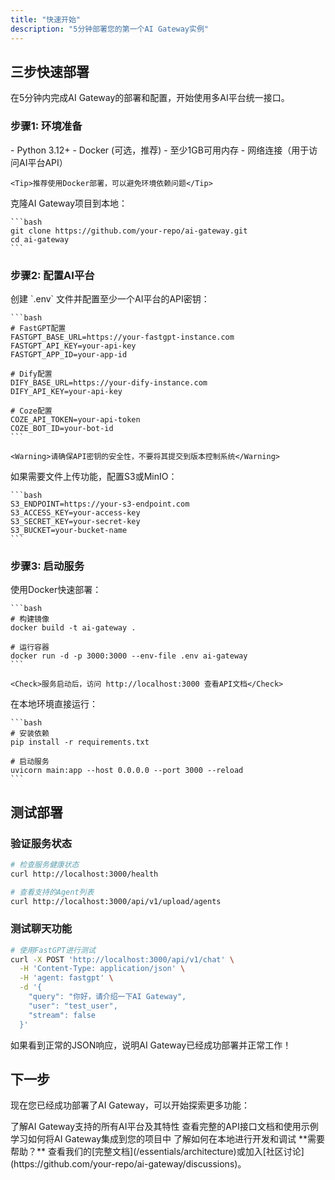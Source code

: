 ```yaml
---
title: "快速开始"
description: "5分钟部署您的第一个AI Gateway实例"
---
```


## 三步快速部署

在5分钟内完成AI Gateway的部署和配置，开始使用多AI平台统一接口。

### 步骤1: 环境准备

<AccordionGroup>
  <Accordion icon="server" title="系统要求">
    - Python 3.12+
    - Docker (可选，推荐)
    - 至少1GB可用内存
    - 网络连接（用于访问AI平台API）
    
    <Tip>推荐使用Docker部署，可以避免环境依赖问题</Tip>
  </Accordion>
  <Accordion icon="download" title="获取代码">
    克隆AI Gateway项目到本地：
    
    ```bash
    git clone https://github.com/your-repo/ai-gateway.git
    cd ai-gateway
    ```
  </Accordion>
</AccordionGroup>

### 步骤2: 配置AI平台

<AccordionGroup>
  <Accordion icon="key" title="配置API密钥">
    创建 `.env` 文件并配置至少一个AI平台的API密钥：
    
    ```bash
    # FastGPT配置
    FASTGPT_BASE_URL=https://your-fastgpt-instance.com
    FASTGPT_API_KEY=your-api-key
    FASTGPT_APP_ID=your-app-id
    
    # Dify配置
    DIFY_BASE_URL=https://your-dify-instance.com
    DIFY_API_KEY=your-api-key
    
    # Coze配置
    COZE_API_TOKEN=your-api-token
    COZE_BOT_ID=your-bot-id
    ```
    
    <Warning>请确保API密钥的安全性，不要将其提交到版本控制系统</Warning>
  </Accordion>
  <Accordion icon="cog" title="文件存储配置（可选）">
    如果需要文件上传功能，配置S3或MinIO：
    
    ```bash
    S3_ENDPOINT=https://your-s3-endpoint.com
    S3_ACCESS_KEY=your-access-key
    S3_SECRET_KEY=your-secret-key
    S3_BUCKET=your-bucket-name
    ```
  </Accordion>
</AccordionGroup>

### 步骤3: 启动服务

<AccordionGroup>
  <Accordion icon="docker" title="Docker部署（推荐）">
    使用Docker快速部署：
    
    ```bash
    # 构建镜像
    docker build -t ai-gateway .
    
    # 运行容器
    docker run -d -p 3000:3000 --env-file .env ai-gateway
    ```
    
    <Check>服务启动后，访问 http://localhost:3000 查看API文档</Check>
  </Accordion>
  <Accordion icon="terminal" title="本地部署">
    在本地环境直接运行：
    
    ```bash
    # 安装依赖
    pip install -r requirements.txt
    
    # 启动服务
    uvicorn main:app --host 0.0.0.0 --port 3000 --reload
    ```
  </Accordion>
</AccordionGroup>

## 测试部署

### 验证服务状态

```bash
# 检查服务健康状态
curl http://localhost:3000/health

# 查看支持的Agent列表
curl http://localhost:3000/api/v1/upload/agents
```

### 测试聊天功能

```bash
# 使用FastGPT进行测试
curl -X POST 'http://localhost:3000/api/v1/chat' \
  -H 'Content-Type: application/json' \
  -H 'agent: fastgpt' \
  -d '{
    "query": "你好，请介绍一下AI Gateway",
    "user": "test_user",
    "stream": false
  }'
```

<Check>
如果看到正常的JSON响应，说明AI Gateway已经成功部署并正常工作！
</Check>

## 下一步

现在您已经成功部署了AI Gateway，可以开始探索更多功能：

<CardGroup cols={2}>
<Card title="支持的平台" icon="list" href="/essentials/supported-platforms">
  了解AI Gateway支持的所有AI平台及其特性
</Card>

<Card title="API文档" icon="terminal" href="/api-reference/introduction">
  查看完整的API接口文档和使用示例
</Card>

<Card title="集成指南" icon="puzzle-piece" href="/essentials/integration">
  学习如何将AI Gateway集成到您的项目中
</Card>

<Card title="开发指南" icon="code" href="/development">
  了解如何在本地进行开发和调试
</Card>
</CardGroup>

<Note>
**需要帮助？** 查看我们的[完整文档](/essentials/architecture)或加入[社区讨论](https://github.com/your-repo/ai-gateway/discussions)。
</Note>
